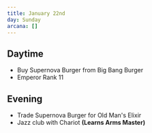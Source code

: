 ```yaml
---
title: January 22nd
day: Sunday
arcana: []
---
```


## Daytime
- Buy Supernova Burger from Big Bang Burger
- Emperor Rank 11

## Evening
- Trade Supernova Burger for Old Man's Elixir
- Jazz club with Chariot **(Learns Arms Master)**